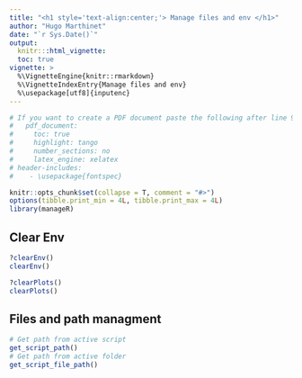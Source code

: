 ```yaml
---
title: "<h1 style='text-align:center;'> Manage files and env </h1>"
author: "Hugo Marthinet"
date: "`r Sys.Date()`"
output:
  knitr:::html_vignette:
  toc: true
vignette: >
  %\VignetteEngine{knitr::rmarkdown}
  %\VignetteIndexEntry{Manage files and env}
  %\usepackage[utf8]{inputenc}
---
```


\setmainfont{Calibri Light}

```r

# If you want to create a PDF document paste the following after line 9 above:
#   pdf_document:
#     toc: true
#     highlight: tango
#     number_sections: no
#     latex_engine: xelatex    
# header-includes: 
#    - \usepackage{fontspec}

knitr::opts_chunk$set(collapse = T, comment = "#>")
options(tibble.print_min = 4L, tibble.print_max = 4L)
library(manageR)
```

## Clear Env

```r
?clearEnv()
clearEnv()

?clearPlots()
clearPlots()
```

## Files and path managment

```r
# Get path from active script
get_script_path()
# Get path from active folder
get_script_file_path()
```

